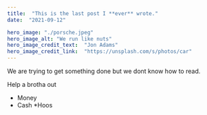 ```yaml
---
title:  "This is the last post I **ever** wrote."
date:  "2021-09-12"

hero_image: "./porsche.jpeg"
hero_image_alt: "We run like nuts"
hero_image_credit_text:  "Jon Adams"
hero_image_credit_link:  "https://unsplash.com/s/photos/car"
---
```


We are trying to get something done but we dont know how to read.

Help a brotha out

* Money
* Cash
*Hoos

